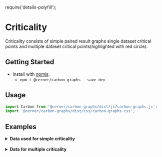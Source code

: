 require('details-polyfill');

# Criticality

Criticality consists of simple paired result graphs single dataset critical points and multiple dataset critical points(highlighted with red circle).

## Getting Started

- Install with [npmjs](https://www.npmjs.com):
  - `npm i @cerner/carbon-graphs --save-dev`

## Usage
```js
import Carbon from '@cerner/carbon-graphs/dist/js/carbon-graphs.js';
import '@cerner/carbon-graphs/dist/css/carbon-graphs.css';
```

## Examples

<SimpleCriticalityPairedResultGraph />

<details>
<summary style={{fontSize: 24 }}>
<b>Data used for simple criticality</b>
</summary>

### Graph Config object
<SimpleCriticalityGraphConfig />

### Data object
<SimpleCriticalityDataObject />
</details>

<br/>

<MultiCriticalityPairedResultGraph />

<details>
<summary style={{fontSize: 24 }}>
<b>Data for multiple criticality</b>
</summary>

### Graph Config object
<MultiCriticalityGraphConfig />

### Data object
#### Dataset 1
<MultiCriticalityDataObject1 />

#### Dataset 2
<MultiCriticalityDataObject2 />
</details>

